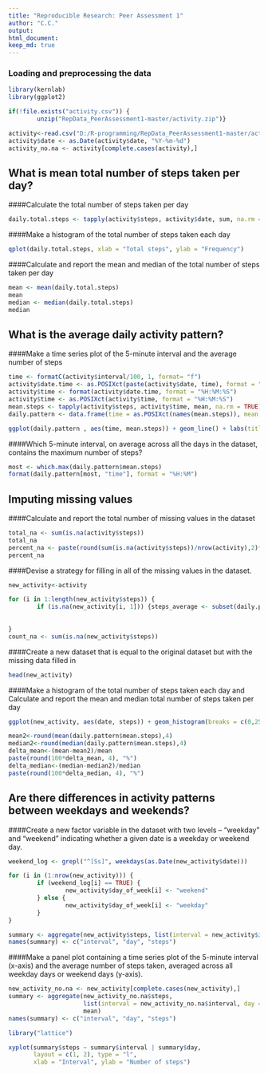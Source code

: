 ```yaml
---
title: "Reproducible Research: Peer Assessment 1"
author: "C.C."
output: 
html_document:
keep_md: true
---
```



### Loading and preprocessing the data

```r
library(kernlab)
library(ggplot2)

if(!file.exists("activity.csv")) {
        unzip("RepData_PeerAssessment1-master/activity.zip")}

activity<-read.csv("D:/R-programming/RepData_PeerAssessment1-master/activity.csv", header = TRUE, sep = ",", )
activity$date <- as.Date(activity$date, "%Y-%m-%d")
activity_no.na <- activity[complete.cases(activity),]
```
## What is mean total number of steps taken per day?
####Calculate the total number of steps taken per day
```r
daily.total.steps <- tapply(activity$steps, activity$date, sum, na.rm = TRUE)
```
####Make a histogram of the total number of steps taken each day
```r
qplot(daily.total.steps, xlab = "Total steps", ylab = "Frequency")
```

####Calculate and report the mean and median of the total number of steps taken per day
```r
mean <- mean(daily.total.steps)
mean
median <- median(daily.total.steps)
median
```

## What is the average daily activity pattern?
####Make a time series plot of the 5-minute interval and the average number of steps
```r
time <- formatC(activity$interval/100, 1, format= "f")
activity$date.time <- as.POSIXct(paste(activity$date, time), format = "%Y-%m-%d %H.%M", tz = "GMT")
activity$time <- format(activity$date.time, format = "%H:%M:%S")
activity$time <- as.POSIXct(activity$time, format = "%H:%M:%S")
mean.steps <- tapply(activity$steps, activity$time, mean, na.rm = TRUE)
daily.pattern <- data.frame(time = as.POSIXct(names(mean.steps)), mean.steps = mean.steps)

ggplot(daily.pattern , aes(time, mean.steps)) + geom_line() + labs(title = expression("Average number of steps by time interval (excluding missing values)"))+ scale_x_datetime(minor_breaks = waiver())
```

####Which 5-minute interval, on average across all the days in the dataset, contains the maximum number of steps?
```r
most <- which.max(daily.pattern$mean.steps)
format(daily.pattern[most, "time"], format = "%H:%M")
```

## Imputing missing values
####Calculate and report the total number of missing values in the dataset
```r
total_na <- sum(is.na(activity$steps))
total_na
percent_na <- paste(round(sum(is.na(activity$steps))/nrow(activity),2)*100,"%")
percent_na
```
####Devise a strategy for filling in all of the missing values in the dataset.
```r
new_activity<-activity

for (i in 1:length(new_activity$steps)) {
        if (is.na(new_activity[i, 1])) {steps_average <- subset(daily.pattern, daily.pattern$mean.steps == as.numeric(activity[i, 3]))$steps}
                
               
}
count_na <- sum(is.na(new_activity$steps))
```
####Create a new dataset that is equal to the original dataset but with the missing data filled in
```r
head(new_activity)
```

####Make a histogram of the total number of steps taken each day and Calculate and report the mean and median total number of steps taken per day
```r
ggplot(new_activity, aes(date, steps)) + geom_histogram(breaks = c(0,2500, 5000, 7500, 10000, 12500, 15000, 17500, 20000,22500, 25000), stat="identity") + labs(y = expression("Number of steps per day")) + labs(x = expression("days")) + labs(title = expression("Total Number of steps per day (after filling in missing values)"))

mean2<-round(mean(daily.pattern$mean.steps),4)
median2<-round(median(daily.pattern$mean.steps),4)
delta_mean<-(mean-mean2)/mean
paste(round(100*delta_mean, 4), "%")
delta_median<-(median-median2)/median
paste(round(100*delta_median, 4), "%")
```

## Are there differences in activity patterns between weekdays and weekends?
####Create a new factor variable in the dataset with two levels – “weekday” and “weekend” indicating whether a given date is a weekday or weekend day.
```r
weekend_log <- grepl("^[Ss]", weekdays(as.Date(new_activity$date)))

for (i in (1:nrow(new_activity))) {
        if (weekend_log[i] == TRUE) {
                new_activity$day_of_week[i] <- "weekend"
        } else {
                new_activity$day_of_week[i] <- "weekday"
        }
}

summary <- aggregate(new_activity$steps, list(interval = new_activity$interval, day = new_activity$day), mean)
names(summary) <- c("interval", "day", "steps")
```
####Make a panel plot containing a time series plot of the 5-minute interval (x-axis) and the average number of steps taken, averaged across all weekday days or weekend days (y-axis).

```r
new_activity_no.na <- new_activity[complete.cases(new_activity),]
summary <- aggregate(new_activity_no.na$steps,
                     list(interval = new_activity_no.na$interval, day = new_activity_no.na$day_of_week), 
                     mean)
names(summary) <- c("interval", "day", "steps")

library("lattice")

xyplot(summary$steps ~ summary$interval | summary$day, 
       layout = c(1, 2), type = "l",
       xlab = "Interval", ylab = "Number of steps")
```
